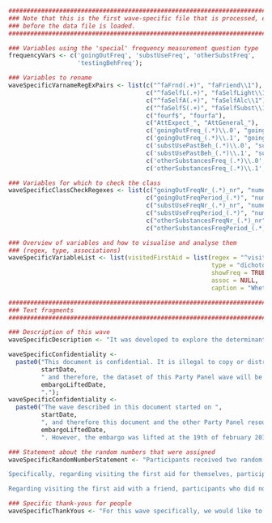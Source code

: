 ```r
###############################################################################
### Note that this is the first wave-specific file that is processed, even
### before the data file is loaded.
###############################################################################

### Variables using the 'special' frequency measurement question type
frequencyVars <- c('goingOutFreq', 'substUseFreq', 'otherSubstFreq',
                   'testingBehFreq');

### Variables to rename
waveSpecificVarnameRegExPairs <- list(c("^faFrnd(.+)", "faFriend\\1"),
                                      c("^faSelfL(.+)", "faSelfLight\\1"),
                                      c("^faSelfA(.+)", "faSelfAlc\\1"),
                                      c("^faSelfS(.+)", "faSelfSubst\\1"),
                                      c("fourf$", "fourfa"),
                                      c("AttExpect_", "AttGeneral_"),
                                      c('goingOutFreq_(.*)\\.0', "goingOutFreqPeriod_\\1"),
                                      c('goingOutFreq_(.*)\\.1', "goingOutFreqNr_\\1_nr"),
                                      c('substUsePastBeh_(.*)\\.0', "substUsePastBehPeriod_\\1"),
                                      c('substUsePastBeh_(.*)\\.1', "substUsePastBehNr_\\1_nr"),
                                      c('otherSubstancesFreq_(.*)\\.0', "otherSubstancesFreqPeriod_\\1"),
                                      c('otherSubstancesFreq_(.*)\\.1', "otherSubstancesFreqNr_\\1_nr"));

### Variables for which to check the class
waveSpecificClassCheckRegexes <- list(c("goingOutFreqNr_(.*)_nr", "numeric"),
                                      c("goingOutFreqPeriod_(.*)", "numeric"),
                                      c("substUseFreqNr_(.*)_nr", "numeric"),
                                      c("substUseFreqPeriod_(.*)", "numeric"),
                                      c("otherSubstancesFreqNr_(.*)_nr", "numeric"),
                                      c("otherSubstancesFreqPeriod_(.*)", "numeric"));

### Overview of variables and how to visualise and analyse them
### (regex, type, associations)
waveSpecificVariableList <- list(visitedFirstAid = list(regex = "^visitedFirstAid$",
                                                        type = "dichotomous",
                                                        showFreq = TRUE,
                                                        assoc = NULL,
                                                        caption = "Whether participants ever visited the first aid themselves"));

########################################################################
### Text fragments
########################################################################

### Description of this wave
waveSpecificDescription <- "It was developed to explore the determinants of visiting nightlife-based first aid venues.";

waveSpecificConfidentiality <-
  paste0("This document is confidential. It is illegal to copy or distribute it in any form. An embargo of 2 years rests upon all Party Panel datasets. The wave described in this document started on ",
         startDate,
         " and therefore, the dataset of this Party Panel wave will be released under CC-BY-NC-SA (see http://creativecommons.org/licenses/by-nc-sa/4.0/) on",
         embargoLiftedDate,
         ".");
waveSpecificConfidentiality <-
  paste0("The wave described in this document started on ",
         startDate,
         ", and therefore this document and the other Party Panel resources would normally be embargoed until ",
         embargoLiftedDate,
         ". However, the embargo was lifted at the 19th of february 2018. Therefore, all resources developed for this Party Panel wave as well as the collected data are available under CC-BY-NC-SA (see http://creativecommons.org/licenses/by-nc-sa/4.0/).");

### Statement about the random numbers that were assigned
waveSpecificRandomNumberStatement <- "Participants received two random numbers, both between (and including) 1 and 4. The value of these numbers, in combination with information participants provided, determined for which behaviors the determinants were measured. Specifically, all participants answered questions about visiting a nightlife first aid site in two different situations: when one had a complaint oneself, and with a friend who had a complaint. In each of these situations, the complaint could be a light complaint, an alcohol-related complaint, or a substance-related complaint. Regarding which type of complaint the questions were formulated depended on participants' alcohol- and substance use as well as these random numbers.

Specifically, regarding visiting the first aid for themselves, participants who did not use alcohol or other substances always received questions about a light complaint. Participants who only used alcohol received questions about a light complaint if the first random number was 1, and about an alcohol-related complaint otherwise. Participants who only used other substances than alcohol received questions about light complaints if the first random number was 1, and about a substance-related complaint otherwise. Participants who used both alcohol and other substances received questions about light complaints if the first random number was 1, about alcohol-related complaints if the first random number was 2, and about substance-related complaints otherwise.

Regarding visiting the first aid with a friend, participants who did not use alcohol or other substances, or who only used alcohol, received questions where nothing about substance use was mentioned if the second random number was 1 or 2, and questions about a situation where the other (i.e. the friend) had used drugs otherwise. Participants who did use other substances received questions about a situation where nothing was mentioned about substance use if the second random number was 1, questions about a situation where the other had used substances if the second random number was 2, and questions about a situation where the participant had used substances themselves if the second random number was 3 of 4.";

### Specific thank-yous for people
waveSpecificThankYous <- "For this wave specifically, we would like to thank Ronald Litsenburg and Jan Krul for thinking along with the questionnaire.";

```
